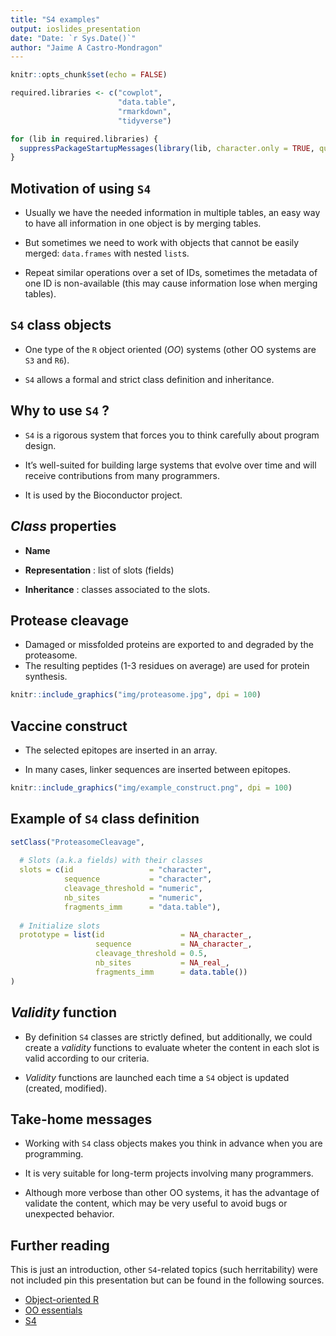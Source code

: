 ```yaml
---
title: "S4 examples"
output: ioslides_presentation
date: "Date: `r Sys.Date()`"
author: "Jaime A Castro-Mondragon"
---
```


```r
knitr::opts_chunk$set(echo = FALSE)

required.libraries <- c("cowplot",
                        "data.table",
                        "rmarkdown",
                        "tidyverse")

for (lib in required.libraries) {
  suppressPackageStartupMessages(library(lib, character.only = TRUE, quietly = T))
}
```


<style>
p.caption {
  font-size: 0.6em;
}
</style>


## Motivation of using `S4`

- Usually we have the needed information in multiple tables, an easy way to have all information in one object is by merging tables.

- But sometimes we need to work with objects that cannot be easily merged: `data.frames` with nested `list`s.

- Repeat similar operations over a set of IDs, sometimes the metadata of one ID is non-available (this may cause information lose when merging tables).


## `S4` class objects

- One type of the `R` object oriented (*OO*) systems (other OO systems are `S3` and `R6`).

- `S4` allows a formal and strict class definition and inheritance.



## Why to use `S4` ?

- `S4` is a rigorous system that forces you to think carefully about program design.

- It's well-suited for building large systems that evolve over time and will receive contributions from many programmers.

- It is used by the Bioconductor project.



## *Class* properties

- **Name** 

- **Representation** : list of slots (fields)

- **Inheritance** : classes associated to the slots.


## Protease cleavage

- Damaged or missfolded proteins are exported to and degraded by the proteasome.
- The resulting peptides (1-3 residues on average) are used for protein synthesis.

```r

knitr::include_graphics("img/proteasome.jpg", dpi = 100)
```


## Vaccine construct

- The selected epitopes are inserted in an array.

- In many cases, linker sequences are inserted between epitopes.

```r

knitr::include_graphics("img/example_construct.png", dpi = 100)
```


## Example of `S4` class definition

```r
setClass("ProteasomeCleavage",
  
  # Slots (a.k.a fields) with their classes   
  slots = c(id                 = "character",
            sequence           = "character",
            cleavage_threshold = "numeric",
            nb_sites           = "numeric",
            fragments_imm      = "data.table"),
  
  # Initialize slots      
  prototype = list(id                 = NA_character_,
                   sequence           = NA_character_,
                   cleavage_threshold = 0.5,
                   nb_sites           = NA_real_,
                   fragments_imm      = data.table())
)
```


## *Validity* function

- By definition `S4` classes are strictly defined, but additionally, we could create a *validity* functions to evaluate wheter the content in each slot is valid according to our criteria.

- *Validity* functions are launched each time a `S4` object is updated (created, modified).


## Take-home messages

- Working with `S4` class objects makes you think in advance when you are programming.

- It is very suitable for long-term projects involving many programmers.

- Although more verbose than other OO systems, it has the advantage of validate the content, which may be very useful to avoid bugs or unexpected behavior.


## Further reading

This is just an introduction, other `S4`-related topics (such herritability) were not included pin this presentation but can be found in the following sources.

- [Object-oriented R](https://adv-r.hadley.nz/oo.html)
- [OO essentials](http://adv-r.had.co.nz/OO-essentials.html)
- [S4](http://adv-r.had.co.nz/S4.html)
